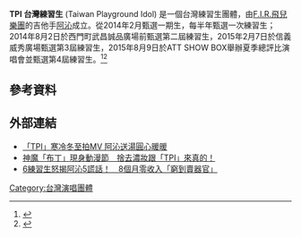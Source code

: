 '''TPI 台灣練習生''' (Taiwan Playground Idol) 是一個台灣練習生團體，由[[F.I.R.飛兒樂團|F.I.R.飛兒樂團]]的吉他手[[阿沁|阿沁]]成立。從2014年2月甄選一期生，每半年甄選一次練習生；2014年8月2日於西門町武昌誠品廣場前甄選第二屆練習生，2015年2月7日於信義威秀廣場甄選第3屆練習生，2015年8月9日於ATT SHOW BOX舉辦夏季總評比演唱會並甄選第4屆練習生。<ref>{{cite news|url=http://www.epochtimes.com/b5/14/12/25/n4326473.htm%E3%80%8CTPI%E3%80%8D%E5%AF%92%E5%86%B7%E5%86%AC%E8%87%B3%E6%8B%8DMV-%E9%98%BF%E6%B2%81%E9%80%81%E6%B9%AF%E5%9C%93%E5%BF%83%E6%9A%96%E6%9A%96.html|title=「TPI」寒冷冬至拍MV 阿沁送湯圓心暖暖|publisher=大紀元|author=臺孝婷|date=2014-12-25|accessdate=2019-02-10|archive-date=2016-03-04|archive-url=https://web.archive.org/web/20160304125641/http://www.epochtimes.com/b5/14/12/25/n4326473.htm%E3%80%8CTPI%E3%80%8D%E5%AF%92%E5%86%B7%E5%86%AC%E8%87%B3%E6%8B%8DMV-%E9%98%BF%E6%B2%81%E9%80%81%E6%B9%AF%E5%9C%93%E5%BF%83%E6%9A%96%E6%9A%96.html|dead-url=no}}</ref><ref>{{cite news|url=https://star.ettoday.net/news/411938|title=神魔「布丁」現身動漫節　捨去濃妝跟「TPI」來真的！|publisher=ETtoday|author=哈哈群|date=2014-10-11|accessdate=2019-02-10|archive-date=2019-02-12|archive-url=https://web.archive.org/web/20190212011405/https://star.ettoday.net/news/411938|dead-url=no}}</ref>

==參考資料==
{{reflist}}
==外部連結==
*[http://www.epochtimes.com/b5/14/12/25/n4326473.htm%E3%80%8CTPI%E3%80%8D%E5%AF%92%E5%86%B7%E5%86%AC%E8%87%B3%E6%8B%8DMV-%E9%98%BF%E6%B2%81%E9%80%81%E6%B9%AF%E5%9C%93%E5%BF%83%E6%9A%96%E6%9A%96.html 「TPI」寒冷冬至拍MV 阿沁送湯圓心暖暖]{{Wayback|url=http://www.epochtimes.com/b5/14/12/25/n4326473.htm%E3%80%8CTPI%E3%80%8D%E5%AF%92%E5%86%B7%E5%86%AC%E8%87%B3%E6%8B%8DMV-%E9%98%BF%E6%B2%81%E9%80%81%E6%B9%AF%E5%9C%93%E5%BF%83%E6%9A%96%E6%9A%96.html |date=20150402132216 }}
*[http://www.ettoday.net/news/20141011/411938.htm 神魔「布丁」現身動漫節　捨去濃妝跟「TPI」來真的！]{{Wayback|url=http://www.ettoday.net/news/20141011/411938.htm |date=20150402180317 }}
*[https://star.ettoday.net/news/811434 6練習生怒揭阿沁5謊話！　8個月零收入「窮到賣器官」]{{Wayback|url=https://star.ettoday.net/news/811434 |date=20190806122838 }}
{{臺灣娛樂人物小作品}}

[[Category:台灣演唱團體|Category:台灣演唱團體]]